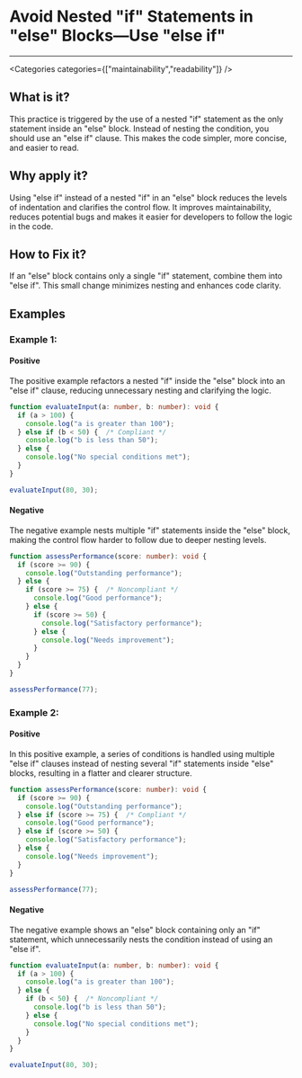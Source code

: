 

# Avoid Nested "if" Statements in "else" Blocks—Use "else if"

<Severity severity={SeverityLevels.MEDIUM} />

---

<Categories categories={["maintainability","readability"]} />

## What is it?
This practice is triggered by the use of a nested "if" statement as the only statement inside an "else" block. Instead of nesting the condition, you should use an "else if" clause. This makes the code simpler, more concise, and easier to read.

## Why apply it?
Using "else if" instead of a nested "if" in an "else" block reduces the levels of indentation and clarifies the control flow. It improves maintainability, reduces potential bugs and makes it easier for developers to follow the logic in the code.

## How to Fix it?
If an "else" block contains only a single "if" statement, combine them into "else if". This small change minimizes nesting and enhances code clarity.

## Examples

### Example 1:

<!-- #example -->

#### Positive

<!-- #example_positive_description -->
The positive example refactors a nested "if" inside the "else" block into an "else if" clause, reducing unnecessary nesting and clarifying the logic.

<!-- #example_positive_code -->
```ts
function evaluateInput(a: number, b: number): void {
  if (a > 100) {
    console.log("a is greater than 100");
  } else if (b < 50) {  /* Compliant */
    console.log("b is less than 50");
  } else {
    console.log("No special conditions met");
  }
}

evaluateInput(80, 30);
```

#### Negative

<!-- #example_negative_description -->
The negative example nests multiple "if" statements inside the "else" block, making the control flow harder to follow due to deeper nesting levels.

<!-- #example_negative_code -->
```ts
function assessPerformance(score: number): void {
  if (score >= 90) {
    console.log("Outstanding performance");
  } else {
    if (score >= 75) {  /* Noncompliant */
      console.log("Good performance");
    } else {
      if (score >= 50) {
        console.log("Satisfactory performance");
      } else {
        console.log("Needs improvement");
      }
    }
  }
}

assessPerformance(77);
```

### Example 2:

<!-- #example -->

#### Positive

<!-- #example_positive_description -->
In this positive example, a series of conditions is handled using multiple "else if" clauses instead of nesting several "if" statements inside "else" blocks, resulting in a flatter and clearer structure.

<!-- #example_positive_code -->
```ts
function assessPerformance(score: number): void {
  if (score >= 90) {
    console.log("Outstanding performance");
  } else if (score >= 75) {  /* Compliant */
    console.log("Good performance");
  } else if (score >= 50) {
    console.log("Satisfactory performance");
  } else {
    console.log("Needs improvement");
  }
}

assessPerformance(77);
```

#### Negative

<!-- #example_negative_description -->
The negative example shows an "else" block containing only an "if" statement, which unnecessarily nests the condition instead of using an "else if".

<!-- #example_negative_code -->
```ts
function evaluateInput(a: number, b: number): void {
  if (a > 100) {
    console.log("a is greater than 100");
  } else {
    if (b < 50) {  /* Noncompliant */
      console.log("b is less than 50");
    } else {
      console.log("No special conditions met");
    }
  }
}

evaluateInput(80, 30);
```